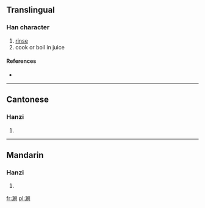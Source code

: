 ==Translingual==

===Han character===
{{Han char|rn=85|rad=水|as=08|sn=11|four=3210<sub>0</sub>|canj=水尸月弓 (ESBN)}}

# [[rinse]]
# cook or boil in juice

====References====
* {{Han ref|kx=0627.360|dkj=17580|dj=1029.230|hdz=31664.060|uh=6DAE|ud=28078|bh=B252|bd=45650}}

----

==Cantonese==

===Hanzi===
{{yue-hanzi|jyut=|y=saan3}}

# {{defn|lang=yue|sort=水08}}

----

==Mandarin==

===Hanzi===
{{cmn-hanzi|pin=[[shuàn]] ([[shuan4]])|wg=shuan<sup>4</sup>}}

# {{defn|lang=cmn|sort=水08}}

[[fr:涮]]
[[pl:涮]]